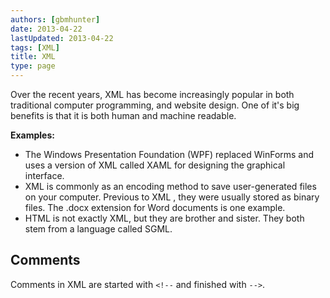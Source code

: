 ```yaml
---
authors: [gbmhunter]
date: 2013-04-22
lastUpdated: 2013-04-22
tags: [XML]
title: XML
type: page
---
```


Over the recent years, XML has become increasingly popular in both traditional computer programming, and website design. One of it's big benefits is that it is both human and machine readable.

**Examples:**

* The Windows Presentation Foundation (WPF) replaced WinForms and uses a version of XML called XAML for designing the graphical interface.
* XML is commonly as an encoding method to save user-generated files on your computer. Previous to XML , they were usually stored as binary files. The .docx extension for Word documents is one example.
* HTML is not exactly XML, but they are brother and sister. They both stem from a language called SGML.

## Comments

Comments in XML are started with `<!--` and finished with `-->`.
